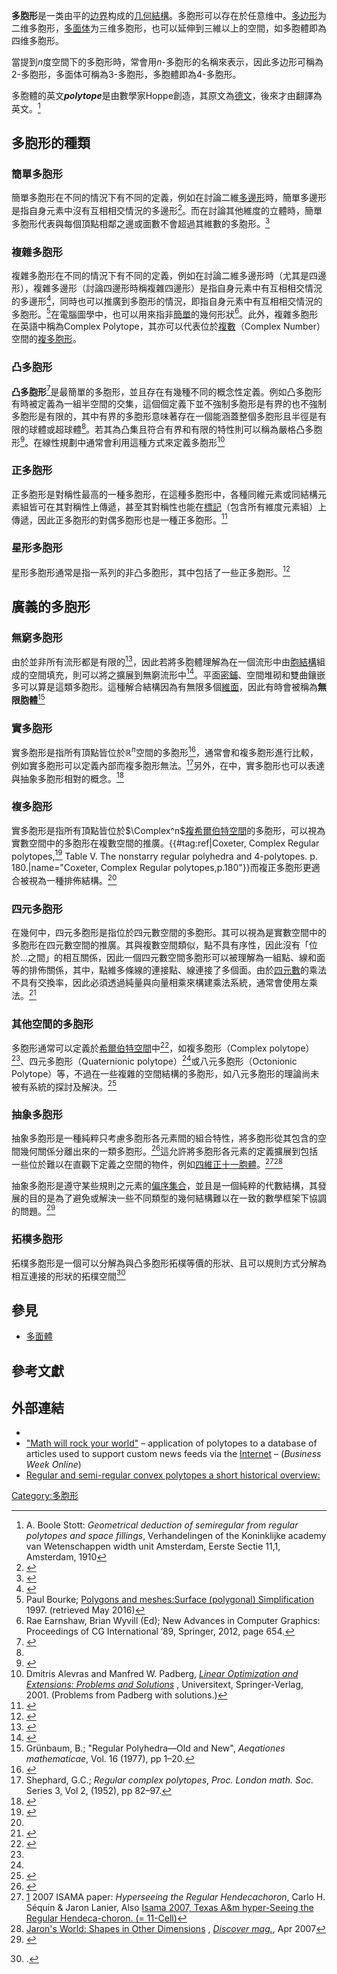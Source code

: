 {{expand|time=2017-07-11T22:11:21+00:00}}
'''多胞形'''是一类由平的[[边界|边界]]构成的[[幾何形狀|几何結構]]。多胞形可以存在於任意维中。[[多边形|多边形]]为二维多胞形，[[多面体|多面体]]为三维多胞形，也可以延伸到三維以上的空間，如多胞體即為四维多胞形。<!--ome theories further generalise the idea to include such things as unbounded polytopes ([[apeirotope|apeirotope]]s  and [[tessellation|tessellation]]s), and [[abstract_polytope|abstract polytope]]s.-->

當提到''n''度空間下的多胞形時，常會用''n''-多胞形的名稱來表示，因此多边形可稱為2-多胞形，多面体可稱為3-多胞形，多胞體即為4-多胞形。

多胞體的英文'''''polytope'''''是由數學家Hoppe創造，其原文為[[德文|德文]]，後來才由{{link-en|艾麗西亞·布爾·斯托特|Alicia Boole Stott}}翻譯為英文。<ref> A. Boole Stott: ''Geometrical deduction of semiregular from regular polytopes and space fillings'', Verhandelingen of the Koninklijke academy van Wetenschappen width unit Amsterdam, Eerste Sectie 11,1, Amsterdam, 1910</ref>

== 多胞形的種類 ==
=== 簡單多胞形 ===
簡單多胞形在不同的情況下有不同的定義，例如在討論二維[[多邊形|多邊形]]時，簡單多邊形是指自身元素中沒有互相相交情況的多邊形<ref>{{cite book|title=STACS 2007: 24th Annual Symposium on Theoretical Aspects of Computer Science, Aachen, Germany, February 22-24, 2007, Proceedings|year=2007|publisher=Springer|isbn=3540709177|edition=illustrated|editor1-first=Wolfgang|editor1-last=Thomas|editor2-first=Pascal|editor2-last=Weil|contribution=Light orthogonal networks with constant geometric dilation|first1=Adrian|last1=Dumitrescu|first2=Csaba D.|last2=Tóth|page=177|url=https://books.google.com/books?id=byesH9oM2mIC&pg=PA177&dq=%22weakly+simple+polygon%22#v=onepage&q=%22weakly%20simple%20polygon%22&f=false|access-date=2019-09-20|archive-date=2019-12-20|archive-url=https://web.archive.org/web/20191220010139/https://books.google.com/books?id=byesH9oM2mIC&pg=PA177&dq=%22weakly+simple+polygon%22#v=onepage&q=%22weakly%20simple%20polygon%22&f=false|dead-url=no}}</ref>。而在討論其他維度的立體時，簡單多胞形代表與每個頂點相鄰之邊或面數不會超過其維數的多胞形。<ref name=z>{{citation
 | last = Ziegler | first = Günter M. | author-link = Günter M. Ziegler
 | isbn = 9780387943657
 | page = 8
 | publisher = Springer
 | series = Graduate Texts in Mathematics
 | title = Lectures on Polytopes
 | url = https://books.google.com/books?id=xd25TXSSUcgC&
 | volume = 152
 | year = 2012}}</ref>

=== 複雜多胞形 ===
複雜多胞形在不同的情況下有不同的定義，例如在討論二維多邊形時（尤其是四邊形），複雜多邊形（討論四邊形時稱複雜四邊形）是指自身元素中有互相相交情況的多邊形<ref>{{Cite web | url = http://www.technologyuk.net/mathematics/geometry/quadrilaterals.shtml#ID07 | title = Complex quadrilaterals, Quadrilaterals | publisher = technology UK | accessdate = 2019-09-20 | archive-date = 2017-07-06 | archive-url = https://web.archive.org/web/20170706182742/https://www.technologyuk.net/mathematics/geometry/quadrilaterals.shtml#ID07 | dead-url = no }}</ref>，同時也可以推廣到多胞形的情況，即指自身元素中有互相相交情況的多胞形。<ref>Paul Bourke; [http://paulbourke.net/geometry/polygonmesh/ Polygons and meshes:Surface (polygonal) Simplification] {{Wayback|url=http://paulbourke.net/geometry/polygonmesh/ |date=20191231162256 }} 1997. (retrieved May 2016)</ref>在電腦圖學中，也可以用來指非[[#簡單多胞形|簡單]]的幾何形狀<ref>Rae Earnshaw, Brian Wyvill (Ed); New Advances in Computer Graphics: Proceedings of CG International ’89, Springer, 2012, page 654.</ref>。此外，複雜多胞形在英語中稱為Complex Polytope，其亦可以代表位於[[複數_(數學)|複數]]（Complex Number）空間的[[複多胞形|複多胞形]]。

=== 凸多胞形 ===
'''凸多胞形'''<ref name="Wei-Ta Chu 2015">{{Cite web | url = https://www.cs.ccu.edu.tw/~wtchu/courses/2015s_OPT/Lectures/Chapter%204%20Concepts%20from%20Geometry.pdf | title = Concepts from Geometry | author = Wei-Ta Chu | year = 2015}}</ref>是最簡單的多胞形，並且存在有幾種不同的概念性定義。例如凸多胞形有時被定義為一組半空間的交集，這個個定義下並不強制多胞形是有界的也不強制多胞形是有限的，其中有界的多胞形意味著存在一個能涵蓋整個多胞形且半徑是有限的球體或超球體<ref name="Wei-Ta Chu 2015"/>。若其為凸集且符合有界和有限的特性則可以稱為嚴格凸多胞形<ref name="book kaufmann2007graph">{{cite book
  |title=Graph Drawing: 14th International Symposium, GD 2006, Karlsruhe, Germany, September 18-20, 2006, Revised Papers
  |author=Kaufmann, M. and Wagner, D.
  |isbn=9783540709046
  |lccn=2007920270
  |series=Lecture Notes in Computer Science
  |year=2007
  |publisher=Springer Berlin Heidelberg}}</ref>。在線性規劃中通常會利用這種方式來定義多胞形<ref>Dmitris Alevras and Manfred W. Padberg, ''[https://books.google.com/books?id=RAUyB8NDHJwC&printsec=frontcover#v=onepage&q&f=false Linear Optimization and Extensions: Problems and Solutions] {{Wayback|url=https://books.google.com/books?id=RAUyB8NDHJwC&printsec=frontcover#v=onepage&q&f=false |date=20181004153304 }}'', Universitext, Springer-Verlag, 2001. (Problems from Padberg with solutions.)</ref>

=== 正多胞形 ===
{{main|正多胞形}}
正多胞形是對稱性最高的一種多胞形，在這種多胞形中，各種同維元素或同結構元素組皆可在其對稱性上傳遞，甚至其對稱性也能在[[標記_(幾何)|標記]]（包含所有維度元素組）上傳遞，因此正多胞形的對偶多胞形也是一種正多胞形。<ref>{{cite book |ref=harv |authorlink=Duncan MacLaren Young Sommerville |first=D. M. Y. |last=Sommerville |title=An Introduction to the Geometry of '''n''' Dimensions |location=New York |publisher=E. P. Dutton |orig-year=1930 |edition=Dover Publications |year=1958 |chapter=Chapter X: The Regular Polytopes }}</ref>

=== 星形多胞形 ===
星形多胞形通常是指一系列的非凸多胞形，其中包括了一些正多胞形。<ref>{{Citation |last=Coxeter |first=Harold Scott MacDonald |authorlink=Harold Scott MacDonald Coxeter |title=[[Regular_Polytopes_(book)|Regular Polytopes]] |publisher=[[Dover_Publications|Dover Publications]] |location=New York |isbn=978-0-486-61480-9 |year=1973}}</ref>

== 廣義的多胞形 ==
=== 無窮多胞形 ===
由於並非所有流形都是有限的<ref name="article suyama2014examples">{{Cite journal
  |title=Examples of smooth compact toric varieties that are not quasitoric manifolds
  |author=Suyama, Yusuke
  |journal=Algebraic & Geometric Topology
  |volume=14
  |number=5
  |pages=3097--3106
  |year=2014
  |publisher=Mathematical Sciences Publishers}}</ref>，因此若將多胞體理解為在一個流形中由[[胞_(結構)|胞結構]]組成的空間填充，則可以將之擴展到無窮流形中<ref name="article martelli2015hyperbolic">{{Cite journal
  |title=Hyperbolic four-manifolds
  |url=https://archive.org/details/arxiv-1512.03661
  |author=Martelli, Bruno
  |journal=arXiv preprint arXiv:1512.03661
  |year=2015}}</ref>。平面[[密鋪|密鋪]]、空間堆砌和雙曲鑲嵌多可以算是這類多胞形。這種解合結構因為有無限多個[[維面|維面]]，因此有時會被稱為'''無限胞體'''<ref>Grünbaum, B.; "Regular Polyhedra—Old and New", ''Aeqationes mathematicae'', Vol. 16 (1977), pp 1–20.</ref>
  
=== 實多胞形 ===
實多胞形是指所有頂點皆位於<math>\mathbb{R}^n</math>空間的多胞形<ref name="article desario2007solid">{{Cite journal
  |title=A solid angle theory for real polytopes
  |author=DeSario, David and Robins, Sinai
  |journal=arXiv preprint arXiv:0708.0042
  |year=2007}}</ref>，通常會和複多胞形進行比較，例如實多胞形可以定義內部而複多胞形無法。<ref>Shephard, G.C.; ''Regular complex polytopes'', ''Proc. London math. Soc.'' Series 3, Vol 2, (1952), pp 82–97.</ref>另外，在{{link-en|抽象多胞形|Abstract polytope|抽象幾何學}}中，實多胞形也可以表達與抽象多胞形相對的概念。<ref>{{Cite web | url=http://www.steelpillow.com/polyhedra/Polytopes%20abstract%20and%20real.pdf | title=Polytopes - abstract and real | author=Norman Johnson | editor=Guy Inchbald | publisher=steelpillow | access-date=2019-09-17 | archive-date=2012-03-14 | archive-url=https://web.archive.org/web/20120314044646/http://www.steelpillow.com/polyhedra/Polytopes%20abstract%20and%20real.pdf | dead-url=no }}</ref>

=== 複多胞形 ===
實多胞形是指所有頂點皆位於<math> \Complex^n</math>[[複數_(數學)|複]][[希爾伯特空間|希爾伯特空間]]的多胞形，可以視為實數空間中的多胞形在複數空間的推廣。{{#tag:ref|Coxeter, Complex Regular polytopes,<ref name="Coxeter, 1991">{{citation| last=Coxeter | first=H.S.M. | title=Regular Complex Polytopes | publisher=Cambridge University Press | year=1991 | isbn=0-521-39490-2 | authorlink=哈罗德·斯科特·麦克唐纳·考克斯特 }}</ref> Table V. The nonstarry regular polyhedra and 4-polytopes. p. 180.|name="Coxeter, Complex Regular polytopes,p.180"}}而複正多胞形更適合被視為一種排佈結構。<ref name="Coxeter, 1991"/>
=== 四元多胞形 ===
在幾何中，四元多胞形是指位於四元數空間的多胞形。其可以視為是實數空間中的多胞形在四元數空間的推廣。其與複數空間類似，點不具有序性，因此沒有「位於...之間」的相互關係，因此一個四元數空間多胞形可以被理解為一組點、線和面等的排佈關係，其中，點維多條線的連接點、線連接了多個面。由於[[四元數|四元數]]的乘法不具有交換率，因此必須透過純量與向量相乘來構建乘法系統，通常會使用左乘法。<ref name="Grünbaum 2012">{{cite book|url=https://books.google.com/?id=XpDbBwAAQBAJ&pg=PA219&lpg=PA219&dq=quaternionic+polytope#v=onepage&q=quaternionic%20polytope&f=false |title=The Geometric Vein: The Coxeter Festschrift - Google Books |date= 2012-12-06|accessdate=2016-04-15|isbn=9781461256489 |last1=Davis |first1=C. |last2=Grünbaum |first2=B. |last3=Sherk |first3=F.A }}</ref>

=== 其他空間的多胞形 ===
多胞形通常可以定義於[[希爾伯特空間|希爾伯特空間]]中<ref name="article haga2016polytopes">{{Cite journal
  |title=Polytopes of eigensteps of finite equal norm tight frames
  |author=Haga, Tim and Pegel, Christoph
  |journal=Discrete & Computational Geometry
  |volume=56
  |number=3
  |pages=727--742
  |year=2016
  |publisher=Springer}}</ref>，如複多胞形（Complex polytope）<ref name="Coxeter, 1991"/>、四元多胞形（Quaternionic polytope）<ref name="Grünbaum 2012"/>或八元多胞形（Octonionic Polytope）等，不過在一些複雜的空間結構的多胞形，如八元多胞形的理論尚未被有系統的探討及解決。<ref name="article boya2013regular">{{Cite journal
  |title=On regular polytopes
  |author=Boya, Luis J and Rivera, Cristian
  |journal=Reports on Mathematical Physics
  |volume=71
  |number=2
  |pages=149--161
  |year=2013
  |publisher=Elsevier}}</ref>

=== 抽象多胞形 ===
抽象多胞形是一種純粹只考慮多胞形各元素間的組合特性，將多胞形從其包含的空間幾何關係分離出來的一類多胞形。<ref>{{Cite web | url=http://mathserver.neu.edu/~ramras/Tapas/MixerNotes09.pdf | title=Introduction to abstract polytopes | author=Mark Mixer | publisher=Tapas Seminar | date=May 19, 2009 | access-date=2019-09-17 | archive-date=2021-08-06 | archive-url=https://web.archive.org/web/20210806085418/http://mathserver.neu.edu/~ramras/Tapas/MixerNotes09.pdf | dead-url=no }}</ref>這允許將多胞形各元素的定義擴展到包括一些位於難以在直觀下定義之空間的物件，例如[[四維正十一胞體|四維正十一胞體]]。<ref>[http://www.cs.berkeley.edu/~sequin/PAPERS/2007_ISAMA_11Cell.pdf] {{Wayback|url=http://www.cs.berkeley.edu/~sequin/PAPERS/2007_ISAMA_11Cell.pdf |date=20160303223624 }} 2007 ISAMA paper: ''Hyperseeing the Regular Hendecachoron'', Carlo H. Séquin & Jaron Lanier, Also [https://archive.is/20130828204956/http://edu.docdat.com/docs/1112/index-66922.html Isama 2007, Texas A&m hyper-Seeing the Regular Hendeca-choron. (= 11-Cell)]</ref><ref>[http://discovermagazine.com/2007/apr/jarons-world-shapes-in-other-dimensions/?searchterm=polytope Jaron's World: Shapes in Other Dimensions] {{Wayback|url=http://discovermagazine.com/2007/apr/jarons-world-shapes-in-other-dimensions/?searchterm=polytope |date=20170705234221 }}, ''[[Discover_(magazine)|Discover mag.]]'', Apr 2007</ref>

抽象多胞形是遵守某些規則之元素的[[偏序关系|偏序集合]]，並且是一個純粹的代數結構，其發展的目的是為了避免或解決一些不同類型的幾何結構難以在一致的數學框架下協調的問題。<ref>{{citation | last1 = McMullen | first1 = Peter | author1-link = Peter McMullen | first2 = Egon | last2 = Schulte | title = Abstract Regular Polytopes | edition = 1st | publisher = [[Cambridge_University_Press|Cambridge University Press]] | isbn = 0-521-81496-0 |date=December 2002 }}</ref>

=== 拓樸多胞形 ===
拓樸多胞形是一個可以分解為與凸多胞形拓樸等價的形狀、且可以規則方式分解為相互連接的形狀的拓樸空間<ref>{{Citation |last=Grünbaum |first=Branko |authorlink=Branko Grünbaum |title=Convex polytopes |location=New York & London |publisher=[[Springer-Verlag|Springer-Verlag]] |year=2003 |isbn=0-387-00424-6 |edition=2nd |editor1-first=Volker |editor1-last=Kaibel |editor2-first=Victor |editor2-last=Klee |editor2-link=Victor Klee |editor3-first=Günter M. |editor3-last=Ziegler |editor3-link=Günter M. Ziegler}}.</ref>

== 參見 ==
*[[多面體|多面體]]
==參考文獻==
{{reflist|2}}

==外部連結==
*{{mathworld |urlname=Polytope}}
*[http://www.businessweek.com/magazine/content/06_04/b3968001.htm "Math will rock your world"]{{Wayback|url=http://www.businessweek.com/magazine/content/06_04/b3968001.htm |date=20060302051311 }} – application of polytopes to a database of articles used to support custom news feeds via the [[Internet|Internet]] – (''Business Week Online'')
*[https://web.archive.org/web/20030818121038/http://presh.com/hovinga/regularandsemiregularconvexpolytopesashorthistoricaloverview.html Regular and semi-regular convex polytopes a short historical overview:]
{{幾何形狀}}

[[Category:多胞形|Category:多胞形]]